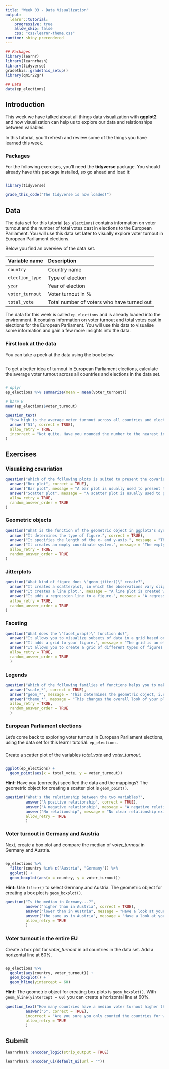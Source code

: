 ```yaml
---
title: "Week 03 - Data Visualization"
output: 
  learnr::tutorial:
    progressive: true
    allow_skip: false
    css: "css/learnr-theme.css"
runtime: shiny_prerendered
---
```


```r
## Packages
library(learnr)
library(learnrhash)
library(tidyverse)
gradethis::gradethis_setup()
library(qmir22gr)

## Data
data(ep_elections)
```

## Introduction

This week we have talked about all things data visualization with **ggplot2** and how visualization can help us to explore our data and relationships between variables. 

In this tutorial, you'll refresh and review some of the things you have learned this week.

### Packages

For the following exercises, you'll need the **tidyverse** package. You should already have this package installed, so go ahead and load it:

```r

```

```r
library(tidyverse)
```

```r
grade_this_code("The tidyverse is now loaded!")
```

## Data

The data set for this tutorial (`ep_elections`) contains information on voter turnout and the number of total votes cast in elections to the European Parliament. You will use this data set later to visually explore voter turnout in European Parliament elections.

Below you find an overview of the data set.

| Variable name |  Description
|:--------------|:-------------
| `country` | Country name
| `election_type` | Type of election
| `year` | Year of election
| `voter_turnout` | Voter turnout in %
| `total_vote` | Total number of voters who have turned out

The data for this week is called `ep_elections` and is already loaded into the environment. It contains information on voter turnout and total votes cast in elections for the European Parliament. You will use this data to visualise some information and gain a few more insights into the data.

### First look at the data

You can take a peek at the data using the box below.

```r

```

To get a better idea of turnout in European Parliament elections, calculate the average voter turnout across all countries and elections in the data set.

```r

```

```r
# dplyr
ep_elections %>% summarize(mean = mean(voter_turnout))

# base R
mean(ep_elections$voter_turnout)
```

```r
question_text(
  "How high is the average voter turnout across all countries and elections in the data set? Enter the number, rounded to the nearest integer.",
  answer("51", correct = TRUE),
  allow_retry = TRUE,
  incorrect = "Not quite. Have you rounded the number to the nearest integer?"
)
```

## Exercises

### Visualizing covariation

```r
question("Which of the following plots is suited to present the covariation of a categorical and a continuous variable?",
  answer("Box plot", correct = TRUE),
  answer("Bar plot", message = "A bar plot is usually used to present the variation of a single categorical variable. If you need help, check Wickham/Grolemund (2017) Chapter 7 or the lecture material."),
  answer("Scatter plot", message = "A scatter plot is usually used to present the covariation of two continuous variables. If you need help, check Wickham/Grolemund (2017) Chapter 7 or the lecture material."),
  allow_retry = TRUE,
  random_answer_order = TRUE
)
```

### Geometric objects

```r
question("What is the function of the geometric object in ggplot2's syntax?",
  answer("It determines the type of figure.", correct = TRUE),
  answer("It specifies the length of the x- and y-axis.", message = "The length of the axes, also called limits, is specified using \"xlim()\" and \"ylim()\". This is something that we have not covered yet. If you want to learn more about this check the ggplot2 reference on how to set scale limits."),
  answer("It creates an empty coordinate system.", message = "The empty coordinate system is created by the \"ggplot()\" function. If you need help, check Wickham/Grolemund (2017) Chapter 3 or the lecture material."),
  allow_retry = TRUE,
  random_answer_order = TRUE
)
```

### Jitterplots

```r
question("What kind of figure does \"geom_jitter()\" create?",
  answer("It creates a scatterplot, in which the observations vary slightly around their actual value.", correct = TRUE),
  answer("It creates a line plot.", message = "A line plot is created with \"geom_line()\". If you need help, check Wickham/Grolemund (2017) Chapter 3 or the lecture material."),
  answer("It adds a regression line to a figure.", message = "A regression line is added with \"geom_smooth()\". If you need help, check Wickham/Grolemund (2017) Chapter 3 or the lecture material."),
  allow_retry = TRUE,
  random_answer_order = TRUE
)
```

### Faceting

```r
question("What does the \"facet_wrap()\" function do?",
  answer("It allows you to visualize subsets of data in a grid based on the values of a categorical variable.", correct = TRUE),
  answer("It adds a grid to your figure.", message = "The grid is an element of the theme. Check the lecture material for an overview of ggplot2's built-in themes or \"help(theme)\" to learn more about how to customize the grid in your figure."),
  answer("It allows you to create a grid of different types of figures.", message = "Check out the \"patchwork\" package to learn how to combine separate ggplots in one figure."),
  allow_retry = TRUE,
  random_answer_order = TRUE
  )
```

### Legends

```r
question("Which of the following families of functions helps you to make specific changes to the legend of your plot?",
  answer("scale_*", correct = TRUE),
  answer("geom_*", message = "This determines the geometric object, i.e. the type of figure that will be plotted (e.g. a scatter plot, a box plot etc.). If you need help, check the lab material."),
  answer("theme_*", message = "This changes the overall look of your plot and in fact has some arguments that allow you to e.g. change the position of the legend in the plot, but it does not allow you to e.g. change the labels in the legend. If you need help, check the lab material."),
  allow_retry = TRUE,
  random_answer_order = TRUE
  )
```

### European Parliament elections

Let's come back to exploring voter turnout in European Parliament elections, using the data set for this learnr tutorial: `ep_elections`. 

###

Create a scatter plot of the variables *total_vote* and *voter_turnout*.

```r

```

```r
ggplot(ep_elections) +
  geom_point(aes(x = total_vote, y = voter_turnout))
```

<div id="exercise-scatter-plot-hint">
**Hint:** Have you (correctly) specified the data and the mappings? The geometric object for creating a scatter plot is `geom_point()`.
</div>

```r
question("What's the relationship between the two variables?",
         answer("A positive relationship", correct = TRUE),
         answer("A negative relationship", message = "A negative relationship exists when one variable increases, the other variable decreases."),
         answer("No relationship", message = "No clear relationship exists when there is no visible correlation between the two variables."),
         allow_retry = TRUE
         )
```

### Voter turnout in Germany and Austria

Next, create a box plot and compare the median of *voter_turnout* in Germany and Austria. 

```r

```

```r
ep_elections %>%
  filter(country %in% c("Austria", "Germany")) %>%
  ggplot() +
  geom_boxplot(aes(x = country, y = voter_turnout))
```

<div id="exercise-box-plot-1-hint">
**Hint:** Use `filter()` to select Germany and Austria. The geometric object for creating a box plot is `geom_boxplot()`.
</div>

```r
question("Is the median in Germany...?",
         answer("higher than in Austria", correct = TRUE),
         answer("lower than in Austria", message = "Have a look at your plot again. The median is represented by the thick line within the box."),
         answer("the same as in Austria", message = "Have a look at your plot again. The median is represented by the thick line within the box."),
         allow_retry = TRUE
         )
```

### Voter turnout in the entire EU

Create a box plot for *voter_turnout* in all countries in the data set. Add a horizontal line at 60%.

```r

```

```r
ep_elections %>%
  ggplot(aes(country, voter_turnout)) +
  geom_boxplot() +
  geom_hline(yintercept = 60)
```

<div id="exercise-box-plot-2-hint">
**Hint:** The geometric object for creating box plots is `geom_boxplot()`. With `geom_hline(yintercept = 60)` you can create a horizontal line at 60%.
</div>

```r
question_text("How many countries have a median voter turnout higher than 60%?",
         answer("5", correct = TRUE),
         incorrect = "Are you sure you only counted the countries for which the median is higher than 60%?",
         allow_retry = TRUE
         )
```

## Submit

```r
learnrhash::encoder_logic(strip_output = TRUE)
```

```r
learnrhash::encoder_ui(default_ui(url = ""))
```
